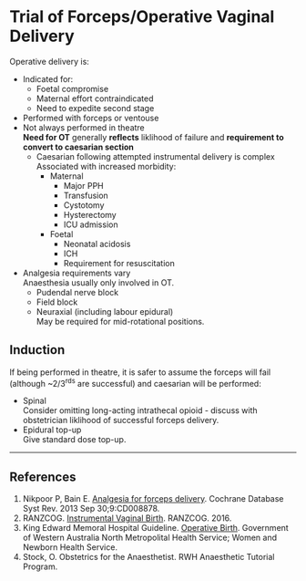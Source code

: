 # Trial of Forceps/Operative Vaginal Delivery


Operative delivery is:

* Indicated for:
	* Foetal compromise
	* Maternal effort contraindicated
	* Need to expedite second stage
* Performed with forceps or ventouse
* Not always performed in theatre  
**Need for OT** generally **reflects** liklihood of failure and **requirement to convert to caesarian section**  
	* Caesarian following attempted instrumental delivery is complex  
	Associated with increased morbidity:
		* Maternal
			* Major PPH
			* Transfusion
			* Cystotomy
			* Hysterectomy
			* ICU admission
		* Foetal
			* Neonatal acidosis
			* ICH
			* Requirement for resuscitation
* Analgesia requirements vary  
Anaesthesia usually only involved in OT.
	* Pudendal nerve block
	* Field block
	* Neuraxial (including labour epidural)  
	May be required for mid-rotational positions.


## Induction

If being performed in theatre, it is safer to assume the forceps will fail (although ~2/3^rds^ are successful) and caesarian will be performed:

* Spinal  
Consider omitting long-acting intrathecal opioid - discuss with obstetrician liklihood of successful forceps delivery.
* Epidural top-up  
Give standard dose top-up.

---

## References

1. Nikpoor P, Bain E. [Analgesia for forceps delivery](https://www.cochranelibrary.com/cdsr/doi/10.1002/14651858.CD008878.pub2/full). Cochrane Database Syst Rev. 2013 Sep 30;9:CD008878.
2. RANZCOG. [Instrumental Vaginal Birth](https://www.ranzcog.edu.au/RANZCOG_SITE/media/RANZCOG-MEDIA/Women%27s%20Health/Statement%20and%20guidelines/Clinical-Obstetrics/Instrumental-Vaginal-Birth-(C-Obs-16)-Review-March-2016.pdf). RANZCOG. 2016.
3. King Edward Memoral Hospital Guideline. [Operative Birth](https://www.kemh.health.wa.gov.au/~/media/Files/Hospitals/WNHS/For%20health%20professionals/Clinical%20guidelines/OG/WNHS.OG.OperativeBirth.pdf). Government of Western Australia North Metropolital Health Service; Women and Newborn Health Service.
4. Stock, O. Obstetrics for the Anaesthetist. RWH Anaesthetic Tutorial Program.